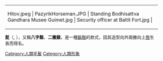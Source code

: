 {{expand|time=2016-03-19T10:57:31+00:00}}
{{unreferenced|time=2016-03-19T10:57:31+00:00}}
{| class="infobox" style="width:22em; border-collapse: collapse;"
| <gallery mode=packed heights=165>
Hitov.jpeg   |{{longitem|[[Panayot_Hitov|Panayot Hitov]]，保加利亞革命家}}
PazyrikHorseman.JPG   |{{longitem|[[Circa|c.]] 300 BCE [[Pazyryk_culture|Pazyryk]]畫像，一名騎士以髭裝扮}}
Standing Bodhisattva Gandhara Musee Guimet.jpg   |{{longitem|髭像}}
Security officer at Baltit Fort.jpg   |{{longitem|巴基斯坦保安員}}
</gallery>
|}

'''髭'''（{{lang-en|'''mustache'''}}, {{IPAc-en||ˈ|m|ʌ|s|t|æ|ʃ}}），又稱'''八字鬍'''、'''二撇雞'''，是一種[[鬍鬚|鬍鬚]]的款式，因其造型向外兩撇向上[[唇|唇]]生長而得名。

{{culture-stub}}

[[Category:人類毛髮|Category:人類毛髮]]
[[Category:人類形象|Category:人類形象]]